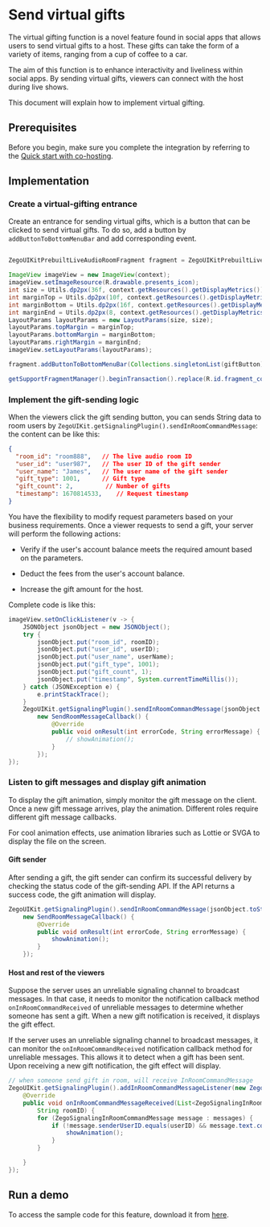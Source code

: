 # Send virtual gifts

The virtual gifting function is a novel feature found in social apps that allows users to send virtual gifts to a host. These gifts can take the form of a variety of items, ranging from a cup of coffee to a car.

The aim of this function is to enhance interactivity and liveliness within social apps. By sending virtual gifts, viewers can connect with the host during live shows.

This document will explain how to implement virtual gifting.

## Prerequisites

Before you begin, make sure you complete the integration by referring to the [Quick start with co-hosting](https://www.zegocloud.com/docs/uikit/live-streaming-kit-android/quick-start/quick-start-with-cohosting).

## Implementation

### Create a virtual-gifting entrance

Create an entrance for sending virtual gifts, which is a button that can be clicked to send virtual gifts. To do so, add a button by `addButtonToBottomMenuBar` and add corresponding event.

```java

ZegoUIKitPrebuiltLiveAudioRoomFragment fragment = ZegoUIKitPrebuiltLiveAudioRoomFragment.newInstance(appID,appSign, userID, userName, roomID, config);

ImageView imageView = new ImageView(context);
imageView.setImageResource(R.drawable.presents_icon);
int size = Utils.dp2px(36f, context.getResources().getDisplayMetrics());
int marginTop = Utils.dp2px(10f, context.getResources().getDisplayMetrics());
int marginBottom = Utils.dp2px(16f, context.getResources().getDisplayMetrics());
int marginEnd = Utils.dp2px(8, context.getResources().getDisplayMetrics());
LayoutParams layoutParams = new LayoutParams(size, size);
layoutParams.topMargin = marginTop;
layoutParams.bottomMargin = marginBottom;
layoutParams.rightMargin = marginEnd;
imageView.setLayoutParams(layoutParams);

fragment.addButtonToBottomMenuBar(Collections.singletonList(giftButton), ZegoLiveAudioRoomRole.AUDIENCE);

getSupportFragmentManager().beginTransaction().replace(R.id.fragment_container, fragment).commitNow();
```

### Implement the gift-sending logic

When the viewers click the gift sending button, you can sends String data to room users by `ZegoUIKit.getSignalingPlugin().sendInRoomCommandMessage`: the content can be like this:

```json
{
  "room_id": "room888",   // The live audio room ID
  "user_id": "user987",   // The user ID of the gift sender
  "user_name": "James",   // The user name of the gift sender
  "gift_type": 1001,      // Gift type
  "gift_count": 2,         // Number of gifts
  "timestamp": 1670814533,    // Request timestamp
}

```

You have the flexibility to modify request parameters based on your business requirements. Once a viewer requests to send a gift, your server will perform the following actions:

- Verify if the user's account balance meets the required amount based on the parameters.

- Deduct the fees from the user's account balance.

- Increase the gift amount for the host.

Complete code is like this:

```java
imageView.setOnClickListener(v -> {
    JSONObject jsonObject = new JSONObject();
    try {
        jsonObject.put("room_id", roomID);
        jsonObject.put("user_id", userID);
        jsonObject.put("user_name", userName);
        jsonObject.put("gift_type", 1001);
        jsonObject.put("gift_count", 1);
        jsonObject.put("timestamp", System.currentTimeMillis());
    } catch (JSONException e) {
        e.printStackTrace();
    }
    ZegoUIKit.getSignalingPlugin().sendInRoomCommandMessage(jsonObject.toString(), roomID,
        new SendRoomMessageCallback() {
            @Override
            public void onResult(int errorCode, String errorMessage) {
                // showAnimation();
            }
        });
});
```

### Listen to gift messages and display gift animation

To display the gift animation, simply monitor the gift message on the client. Once a new gift message arrives, play the animation. Different roles require different gift message callbacks.

For cool animation effects, use animation libraries such as Lottie or SVGA to display the file on the screen.

#### Gift sender

After sending a gift, the gift sender can confirm its successful delivery by checking the status code of the gift-sending API. If the API returns a success code, the gift animation will display.

```java
ZegoUIKit.getSignalingPlugin().sendInRoomCommandMessage(jsonObject.toString(), roomID,
    new SendRoomMessageCallback() {
        @Override
        public void onResult(int errorCode, String errorMessage) {
            showAnimation();
        }
    });
```

#### Host and rest of the viewers

Suppose the server uses an unreliable signaling channel to broadcast messages. In that case, it needs to monitor the notification callback method `onInRoomCommandReceived` of unreliable messages to determine whether someone has sent a gift. When a new gift notification is received, it displays the gift effect.

If the server uses an unreliable signaling channel to broadcast messages, it can monitor the `onInRoomCommandReceived` notification callback method for unreliable messages. This allows it to detect when a gift has been sent. Upon receiving a new gift notification, the gift effect will display.

```java
// when someone send gift in room, will receive InRoomCommandMessage
ZegoUIKit.getSignalingPlugin().addInRoomCommandMessageListener(new ZegoUIKitSignalingPluginInRoomCommandMessageListener() {
    @Override
    public void onInRoomCommandMessageReceived(List<ZegoSignalingInRoomCommandMessage> messages,
        String roomID) {
        for (ZegoSignalingInRoomCommandMessage message : messages) {
            if (!message.senderUserID.equals(userID) && message.text.contains("gift_type")) {
                showAnimation();
            }
        }

    }
});
```

## Run a demo

To access the sample code for this feature, download it from [here](https://github.com/ZEGOCLOUD/zego_virtual_gift/tree/main/samples/android/live_audio_room).
